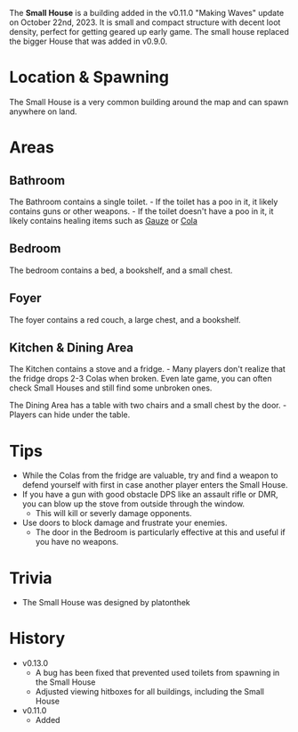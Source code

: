 The **Small House** is a building added in the v0.11.0 "Making Waves" update on October 22nd, 2023. It is small and compact structure with decent loot density, perfect for getting geared up early game. The small house replaced the bigger House that was added in v0.9.0.

# Location & Spawning
The Small House is a very common building around the map and can spawn anywhere on land.

# Areas
## Bathroom
The Bathroom contains a single toilet. 
    - If the toilet has a poo in it, it likely contains guns or other weapons.
    - If the toilet doesn't have a poo in it, it likely contains healing items such as [Gauze](/healing/gauze) or [Cola](/healing/cola)

## Bedroom 
The bedroom contains a bed, a bookshelf, and a small chest.

## Foyer
The foyer contains a red couch, a large chest, and a bookshelf.

## Kitchen & Dining Area
The Kitchen contains a stove and a fridge. 
    - Many players don't realize that the fridge drops 2-3 Colas when broken. Even late game, you can often check Small Houses and still find some unbroken ones.

The Dining Area has a table with two chairs and a small chest by the door.
    - Players can hide under the table.

# Tips
- While the Colas from the fridge are valuable, try and find a weapon to defend yourself with first in case another player enters the Small House.
- If you have a gun with good obstacle DPS like an assault rifle or DMR, you can blow up the stove from outside through the window.
    - This will kill or severly damage opponents. 
- Use doors to block damage and frustrate your enemies.
    - The door in the Bedroom is particularly effective at this and useful if you have no weapons.

# Trivia
- The Small House was designed by platonthek

# History
- v0.13.0
    - A bug has been fixed that prevented used toilets from spawning in the Small House
    - Adjusted viewing hitboxes for all buildings, including the Small House
- v0.11.0
    - Added
